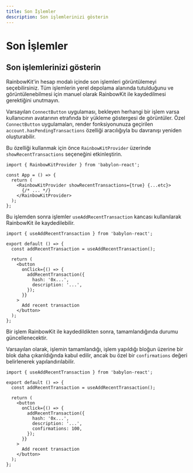 ```yaml
---
title: Son İşlemler
description: Son işlemlerinizi gösterin
---
```


# Son İşlemler

## Son işlemlerinizi gösterin

RainbowKit'in hesap modalı içinde son işlemleri görüntülemeyi seçebilirsiniz. Tüm işlemlerin yerel depolama alanında tutulduğunu ve görüntülenebilmesi için manuel olarak RainbowKit ile kaydedilmesi gerektiğini unutmayın.

Varsayılan `ConnectButton` uygulaması, bekleyen herhangi bir işlem varsa kullanıcının avatarının etrafında bir yükleme göstergesi de görüntüler. Özel `ConnectButton` uygulamaları, render fonksiyonunuza geçirilen `account.hasPendingTransactions` özelliği aracılığıyla bu davranışı yeniden oluşturabilir.

Bu özelliği kullanmak için önce `RainbowKitProvider` üzerinde `showRecentTransactions` seçeneğini etkinleştirin.

```tsx
import { RainbowKitProvider } from 'babylon-react';

const App = () => {
  return (
    <RainbowKitProvider showRecentTransactions={true} {...etc}>
      {/* ... */}
    </RainbowKitProvider>
  );
};
```

Bu işlemden sonra işlemler `useAddRecentTransaction` kancası kullanılarak RainbowKit ile kaydedilebilir.

```tsx
import { useAddRecentTransaction } from 'babylon-react';

export default () => {
  const addRecentTransaction = useAddRecentTransaction();

  return (
    <button
      onClick={() => {
        addRecentTransaction({
          hash: '0x...',
          description: '...',
        });
      }}
    >
      Add recent transaction
    </button>
  );
};
```

Bir işlem RainbowKit ile kaydedildikten sonra, tamamlandığında durumu güncellenecektir.

Varsayılan olarak, işlemin tamamlandığı, işlem yapıldığı bloğun üzerine bir blok daha çıkarıldığında kabul edilir, ancak bu özel bir `confirmations` değeri belirlenerek yapılandırılabilir.

```tsx
import { useAddRecentTransaction } from 'babylon-react';

export default () => {
  const addRecentTransaction = useAddRecentTransaction();

  return (
    <button
      onClick={() => {
        addRecentTransaction({
          hash: '0x...',
          description: '...',
          confirmations: 100,
        });
      }}
    >
      Add recent transaction
    </button>
  );
};
```
